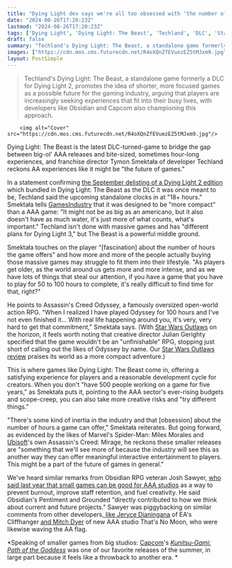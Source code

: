 ```yaml
---
title: "Dying Light dev says we're all too obsessed with 'the number of hours a game can offer' and shorter games like the 18+ hour Dying Light: The Beast feel like 'the future'"
date: "2024-08-26T17:20:23Z"
lastmod: "2024-08-26T17:20:23Z"
tags: ['Dying Light', 'Dying Light: The Beast', 'Techland', 'DLC', 'Standalone Game', 'Open World', 'Action RPG', 'AAA', 'AA', 'Game Industry', 'Development', 'Game Length', "Assassin's Creed", "Assassin's Creed Odyssey", 'Star Wars Outlaws', "Marvel's Spider-Man: Miles Morales", "Assassin's Creed: Mirage", 'Ubisoft', 'Obsidian', 'Pentiment', 'Grounded', 'Capcom', 'Kunitsu-Gami: Path of the Goddess']
draft: false
summary: "Techland's Dying Light: The Beast, a standalone game formerly a DLC for Dying Light 2, promotes the idea of shorter, more focused games as a possible future for the gaming industry, arguing that players are increasingly seeking experiences that fit into their busy lives, with developers like Obsidian and Capcom also championing this approach."
images: ["https://cdn.mos.cms.futurecdn.net/R4oXQnZfEVuezEZ5tMJxm9.jpg"]
layout: PostSimple
---
```

> Techland's Dying Light: The Beast, a standalone game formerly a DLC for Dying Light 2, promotes the idea of shorter, more focused games as a possible future for the gaming industry, arguing that players are increasingly seeking experiences that fit into their busy lives, with developers like Obsidian and Capcom also championing this approach.


        <img alt="Cover" src="https://cdn.mos.cms.futurecdn.net/R4oXQnZfEVuezEZ5tMJxm9.jpg"/>
        
Dying Light: The Beast is the latest DLC-turned-game to bridge the gap between big-ol' AAA releases and bite-sized, sometimes hour-long experiences, and franchise director Tymon Smektała of developer Techland reckons AA experiences like it might be "the future of games." 

In a statement confirming [<u>the September delisting of a Dying Light 2 edition</u>](https://www.gamesradar.com/games/open-world/since-dying-light-the-beast-is-now-an-18-hours-game-next-month-the-devs-will-delist-the-dying-light-2-edition-that-had-it-as-dlc-but-not-before-a-final-6-day-sale/) which bundled in Dying Light: The Beast as the DLC it was once meant to be, Techland said the upcoming standalone clocks in at "18+ hours." Smektała tells [<u>GamesIndustry</u>](https://www.gamesindustry.biz/techland-shorter-standalones-like-dying-light-the-beast-are-the-future-of-games) that it was designed to be "more compact" than a AAA game: "It might not be as big as an americano, but it also doesn't have as much water, it's just more of what counts, what's important." Techland isn't done with massive games and has "different plans for Dying Light 3," but The Beast is a powerful middle ground. 

Smektała touches on the player "[fascination] about the number of hours the game offers" and how more and more of the people actually buying those massive games may struggle to fit them into their lifestyle. "As players get older, as the world around us gets more and more intense, and as we have lots of things that steal our attention, if you have a game that you have to play for 50 to 100 hours to complete, it's really difficult to find time for that, right?"



He points to Assassin's Creed Odyssey, a famously oversized open-world action RPG. "When I realized I have played Odyssey for 100 hours and I've not even finished it… With real life happening around you, it's very, very hard to get that commitment," Smektała says. (With [<u>Star Wars Outlaws</u>](https://www.gamesradar.com/star-wars-outlaws-guide/) on the horizon, it feels worth noting that creative director Julian Gerighty specified that the game wouldn't be an "unfinishable" RPG, stopping just short of calling out the likes of Odyssey by name. Our [<u>Star Wars Outlaws review</u>](https://www.gamesradar.com/games/open-world/star-wars-outlaws-review/) praises its world as a more compact adventure.)

This is where games like Dying Light: The Beast come in, offering a satisfying experience for players and a reasonable development cycle for creators. When you don't "have 500 people working on a game for five years," as Smektała puts it, pointing to the AAA sector's ever-rising budgets and scope-creep, you can also take more creative risks and "try different things." 

"There's some kind of inertia in the industry and that [obsession] about the number of hours a game can offer," Smektała reiterates. But going forward, as evidenced by the likes of Marvel's Spider-Man: Miles Morales and [Ubisoft](https://www.gamesradar.com/tag/ubisoft/)'s own Assassin's Creed: Mirage, he reckons these smaller releases are "something that we'll see more of because the industry will see this as another way they can offer meaningful interactive entertainment to players. This might be a part of the future of games in general." 

We've heard similar remarks from Obsidian RPG veteran Josh Sawyer, [<u>who said last year that small games can be good for AAA studios</u>](https://www.gamesradar.com/small-games-can-be-good-for-aaa-studios-and-directly-contributed-to-big-rpgs-like-avowed-and-the-outer-worlds-2-says-obsidians-josh-sawyer/) as a way to prevent burnout, improve staff retention, and fuel creativity. He said Obsidian's Pentiment and Grounded "directly contributed to how we think about current and future projects." Sawyer was piggybacking on similar comments from other developers,[<u> like Jeryce Dianingana</u>](https://x.com/JeryceDia/status/1727789547076083778) of EA's Cliffhanger [<u>and Mitch Dyer</u>](https://x.com/MitchyD/status/1728092475586408626) of new AAA studio That's No Moon, who were likewise waving the AA flag. 

*Speaking of smaller games from big studios: [Capcom](https://www.gamesradar.com/tag/capcom/)'s *[<u><em>Kunitsu-Gami: Path of the Goddess</em></u>](https://www.gamesradar.com/games/strategy/kunitsu-gami-path-of-the-goddess-review/)* was one of our favorite releases of the summer, in large part because it feels like a throwback to another era. *
        